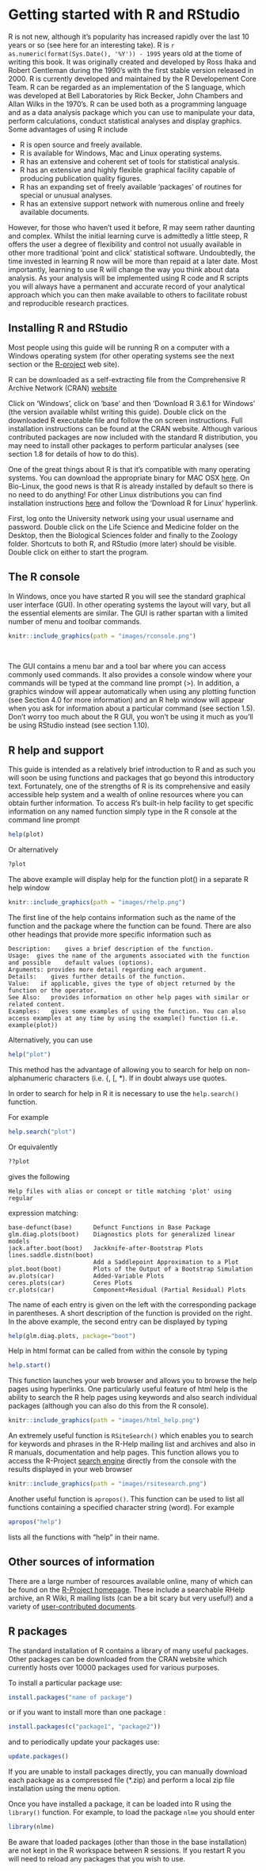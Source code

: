 # Getting started with R and RStudio

R is not new, although it's popularity has increased rapidly over the last 10 years or so (see here for an interesting take). R is `r as.numeric(format(Sys.Date(), '%Y')) - 1995` years old at the tiome of writing this book. It was originally created and developed by Ross Ihaka and Robert Gentleman during the 1990's with the first stable version released in 2000. R is currently developed and maintained by the R Developement Core Team. R can be regarded as an implementation of the S language, which was developed at Bell Laboratories by Rick Becker, John Chambers and Allan Wilks in the 1970's. R can be used both as a programming language and as a data analysis package which you can use to manipulate your data, perform calculations, conduct statistical analyses and display graphics. Some advantages of using R include

- R is open source and freely available. 
- R is available for Windows, Mac and Linux operating systems.
- R has an extensive and coherent set of tools for statistical analysis.
- R has an extensive and highly flexible graphical facility capable of producing publication quality figures.
- R has an expanding set of freely available ‘packages’ of routines for special or unusual analyses.
- R has an extensive support network with numerous online and freely available documents.

However, for those who haven’t used it before, R may seem rather daunting and complex. Whilst the initial learning curve is admittedly a little steep, R offers the user a degree of flexibility and control not usually available in other more traditional 'point and click' statistical software. Undoubtedly, the time invested in learning R now will be more than repaid at a later date. Most importantly, learning to use R will change the way you think about data analysis. As your analysis will be implemented using R code and R scripts you will always have a permanent and accurate record of your analytical approach which you can then make available to others to facilitate robust and reproducible research practices. 

## Installing R and RStudio

Most people using this guide will be running R on a computer with a Windows operating system (for other operating systems see the next section or the [R-project](https://www.r-project.org/) web site). 

R can be downloaded as a self-extracting file from the Comprehensive R Archive Network (CRAN) [website](https://cran.r-project.org/)

Click on ‘Windows’, click on ‘base’ and then ‘Download R 3.6.1 for Windows’ (the version available whilst writing this guide). Double click on the downloaded R executable file and follow the on screen instructions. Full installation instructions can be found at the CRAN website. Although various contributed packages are now included with the standard R distribution, you may need to install other packages to perform particular analyses (see section 1.8 for details of how to do this).

One of the great things about R is that it’s compatible with many operating systems. You can download the appropriate binary for MAC OSX [here](https://cran.r-project.org/bin/macosx/). On Bio-Linux, the good news is that R is already installed by default so there is no need to do anything! For other Linux distributions you can find installation instructions [here](https://www.stats.bris.ac.uk/R/) and follow the ‘Download R for Linux’ hyperlink.

First, log onto the University network using your usual username and password. Double click on the Life Science and Medicine folder on the Desktop, then the Biological Sciences folder and finally to the Zoology folder. Shortcuts to both R, and RStudio (more later) should be visible. Double click on either to start the program.

## The R console

In Windows, once you have started R you will see the standard graphical user interface (GUI). In other operating systems the layout will vary, but all the essential elements are similar. The GUI is rather spartan with a limited number of menu and toolbar commands.

```r
knitr::include_graphics(path = "images/rconsole.png")
```

\  

The GUI contains a menu bar and a tool bar where you can access commonly used commands. It also provides a console window where your commands will be typed at the command line prompt (>). In addition, a graphics window will appear automatically when using any plotting function (see Section 4.0 for more information) and an R help window will appear when you ask for information about a particular command (see section 1.5). Don't worry too much about the R GUI, you won't be using it much as you'll be using RStudio instead (see section 1.10).

## R help and support

This guide is intended as a relatively brief introduction to R and as such you will soon be using functions and packages that go beyond this introductory text. Fortunately, one of the strengths of R is its comprehensive and easily accessible help system and a wealth of online resources where you can obtain further information. To access R’s built-in help facility to get specific information on any named function simply type in the R console at the command line prompt

```r
help(plot) 
```

Or alternatively

```r
?plot
```

The above example will display help for the function plot() in a separate R help window 

```r
knitr::include_graphics(path = "images/rhelp.png")
```

The first line of the help contains information such as the name of the function and the package where the function can be found. There are also other headings that provide more specific information such as

    Description:	gives a brief description of the function.
    Usage: 	gives the name of the arguments associated with the function and possible    default values (options).
    Arguments: provides more detail regarding each argument.
    Details: 	gives further details of the function.
    Value:	 if applicable, gives the type of object returned by the function or the operator.
    See Also: 	provides information on other help pages with similar or related content.
    Examples: 	gives some examples of using the function. You can also access examples at any time by using the example() function (i.e. example(plot))

Alternatively, you can use

```r
help("plot")
```

This method has the advantage of allowing you to search for help on non-alphanumeric characters (i.e. \{, \[, \*). If in doubt always use quotes.

In order to search for help in R it is necessary to use the ```help.search()``` function.

For example

```r
help.search("plot")
```

Or equivalently

```r
??plot
```

gives the following

    Help files with alias or concept or title matching 'plot' using regular
expression matching:

    base-defunct(base)      Defunct Functions in Base Package
    glm.diag.plots(boot)    Diagnostics plots for generalized linear models
    jack.after.boot(boot)   Jackknife-after-Bootstrap Plots
    lines.saddle.distn(boot)
                            Add a Saddlepoint Approximation to a Plot
    plot.boot(boot)         Plots of the Output of a Bootstrap Simulation
    av.plots(car)           Added-Variable Plots
    ceres.plots(car)        Ceres Plots
    cr.plots(car)           Component+Residual (Partial Residual) Plots

The name of each entry is given on the left with the corresponding package in parentheses. A short description of the function is provided on the right. In the above example, the second entry can be displayed by typing

```r
help(glm.diag.plots, package="boot") 
```

Help in html format can be called from within the console by typing

```r
help.start()
```

This function launches your web browser and allows you to browse the help pages using hyperlinks. One particularly useful feature of html help is the ability to search the R help pages using keywords and also search individual packages (although you can also do this from the R console).

```r
knitr::include_graphics(path = "images/html_help.png")
```

An extremely useful function is ```RSiteSearch()``` which enables you to search for keywords and phrases in the R-Help mailing list and archives and also in R manuals, documentation and help pages. This function allows you to access the R-Project [search engine](https://www.r-project.org/search.html) directly from the console with the results displayed in your web browser

```r
knitr::include_graphics(path = "images/rsitesearch.png")
```

Another useful function is ```apropos()```. This function can be used to list all functions containing a specified character string (word). For example

```r
apropos("help")
```

lists all the functions with "help" in their name.

## Other sources of information

There are a large number of resources available online, many of which can be found on the [R-Project homepage](https://www.r-project.org/). These include a searchable RHelp archive, an R Wiki, R mailing lists (can be a bit scary but very useful!) and a variety of [user-contributed documents](https://cran.r-project.org/other-docs.html).

## R packages 

The standard installation of R contains a library of many useful packages. Other packages can be downloaded from the CRAN website which currently hosts over 10000 packages used for various purposes. 

To install a particular package use:

```r
install.packages("name of package")
```

or if you want to install more than one package :

```r
install.packages(c("package1", "package2"))
```

and to periodically update your packages use:

```r
update.packages()
```

If you are unable to install packages directly, you can manually download each package as a compressed file (*.zip) and perform a local zip file installation using the menu option.

Once you have installed a package, it can be loaded into R using the ```library()``` function. For example, to load the package ```nlme``` you should enter

```r
library(nlme)
```

Be aware that loaded packages (other than those in the base installation) are not kept in the R workspace between R sessions. If you restart R you will need to reload any packages that you wish to use.












